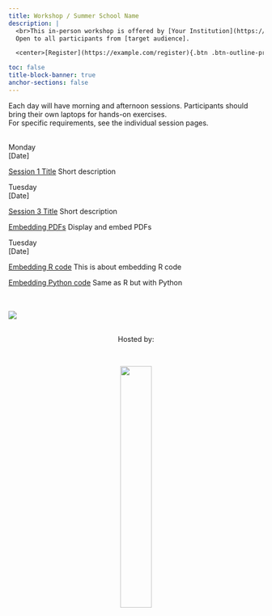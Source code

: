 ```yaml
---
title: Workshop / Summer School Name
description: |
  <br>This in-person workshop is offered by [Your Institution](https://example.com) and hosted by [Hosting Department / Lab](https://example.com).  
  Open to all participants from [target audience].  

  <center>[Register](https://example.com/register){.btn .btn-outline-primary}</center>

toc: false
title-block-banner: true
anchor-sections: false
---
```


Each day will have morning and afternoon sessions. Participants should bring their own laptops for hands-on exercises.  
For specific requirements, see the individual session pages.<br><br>


<!-- ================= Day 1 ================= -->
:::{layout="[[12]]"}

:::{.date}
Monday<br>[Date]
:::

:::{layout="[[10]]"}

:::{.card .mb-3}
:::{.card-body}
[Session 1 Title](pages/session1.qmd){.card-title .stretched-link}
[Short description]{.text-muted}
:::
:::
:::
:::

<!-- ================= Day 2 ================= -->
:::{layout="[[12]]"}

:::{.date}
Tuesday<br>[Date]
:::

:::{layout="[[5,5]]"}

:::{.card .mb-3}
:::{.card-body}
[Session 3 Title](pages/session2.qmd){.card-title .stretched-link}
[Short description]{.text-muted}
:::
:::

:::{.card .mb-3}
:::{.card-body}
[Embedding PDFs](pages/embedPDF.qmd){.card-title .stretched-link}
[Display and embed PDFs]{.text-muted}
:::
:::

:::
:::

<!-- ================= Day 3 ================= -->
:::{layout="[[12]]"}

:::{.date}
Tuesday<br>[Date]
:::

:::{layout="[[6,4]]"}

:::{.card .mb-3}
:::{.card-body}
[Embedding R code](pages/embedR.qmd){.card-title .stretched-link}
[This is about embedding R code]{.text-muted}
:::
:::

:::{.card .mb-3}
:::{.card-body}
[Embedding Python code](pages/embedPython.qmd){.card-title .stretched-link}
[Same as R but with Python]{.text-muted}
:::
:::

:::
:::

<!--
Can repeat for more days and sessions...
-->

<br><br>
![](img/duck_coffee.png){fig-alt="front logo"}

<br>
<center>Hosted by:</center>
<br>

<center>![](img/keen_on_caffeine.png){fig-alt="host logo" width="35%"}</center>
